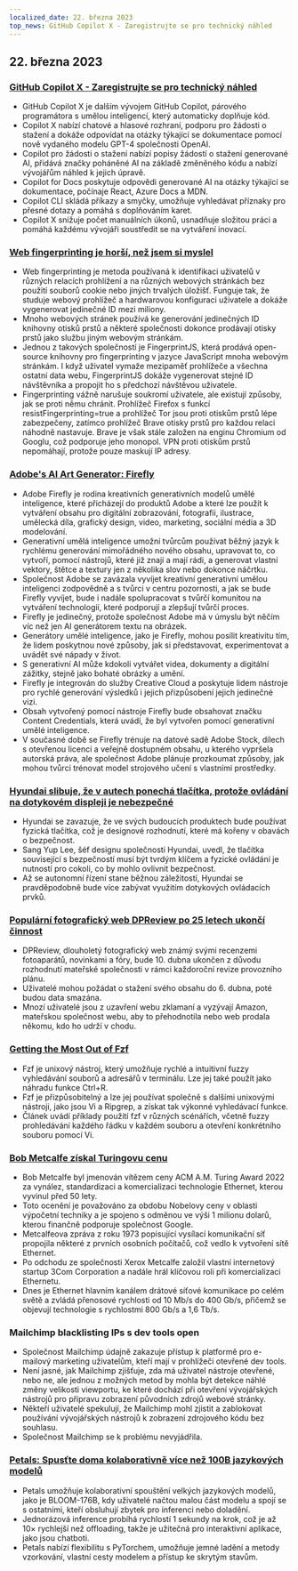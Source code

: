 ```yaml
---
localized_date: 22. března 2023
top_news: GitHub Copilot X - Zaregistrujte se pro technický náhled
---
```










<CallToAction />

<Steps>

## 22. března 2023

### [GitHub Copilot X - Zaregistrujte se pro technický náhled](https://github.blog/2023-03-22-github-copilot-x-the-ai-powered-developer-experience/?ref=hackernewsgpt.com)

- GitHub Copilot X je dalším vývojem GitHub Copilot, párového programátora s umělou inteligencí, který automaticky doplňuje kód.
- Copilot X nabízí chatové a hlasové rozhraní, podporu pro žádosti o stažení a dokáže odpovídat na otázky týkající se dokumentace pomocí nově vydaného modelu GPT-4 společnosti OpenAI.
- Copilot pro žádosti o stažení nabízí popisy žádostí o stažení generované AI, přidává značky poháněné AI na základě změněného kódu a nabízí vývojářům náhled k jejich úpravě.
- Copilot for Docs poskytuje odpovědi generované AI na otázky týkající se dokumentace, počínaje React, Azure Docs a MDN.
- Copilot CLI skládá příkazy a smyčky, umožňuje vyhledávat příznaky pro přesné dotazy a pomáhá s doplňováním karet.
- Copilot X snižuje počet manuálních úkonů, usnadňuje složitou práci a pomáhá každému vývojáři soustředit se na vytváření inovací.

### [Web fingerprinting je horší, než jsem si myslel](https://www.bitestring.com/posts/2023-03-19-web-fingerprinting-is-worse-than-I-thought.html?ref=hackernewsgpt.com)

- Web fingerprinting je metoda používaná k identifikaci uživatelů v různých relacích prohlížení a na různých webových stránkách bez použití souborů cookie nebo jiných trvalých úložišť. Funguje tak, že studuje webový prohlížeč a hardwarovou konfiguraci uživatele a dokáže vygenerovat jedinečné ID mezi miliony.
- Mnoho webových stránek používá ke generování jedinečných ID knihovny otisků prstů a některé společnosti dokonce prodávají otisky prstů jako službu jiným webovým stránkám.
- Jednou z takových společností je FingerprintJS, která prodává open-source knihovny pro fingerprinting v jazyce JavaScript mnoha webovým stránkám. I když uživatel vymaže mezipaměť prohlížeče a všechna ostatní data webu, FingerprintJS dokáže vygenerovat stejné ID návštěvníka a propojit ho s předchozí návštěvou uživatele.
- Fingerprinting vážně narušuje soukromí uživatele, ale existují způsoby, jak se proti němu chránit. Prohlížeč Firefox s funkcí resistFingerprinting=true a prohlížeč Tor jsou proti otiskům prstů lépe zabezpečeny, zatímco prohlížeč Brave otisky prstů pro každou relaci náhodně nastavuje. Brave je však stále založen na enginu Chromium od Googlu, což podporuje jeho monopol. VPN proti otiskům prstů nepomáhají, protože pouze maskují IP adresy.

### [Adobe's AI Art Generator: Firefly](https://www.adobe.com/sensei/generative-ai/firefly.html?ref=hackernewsgpt.com)

- Adobe Firefly je rodina kreativních generativních modelů umělé inteligence, které přicházejí do produktů Adobe a které lze použít k vytváření obsahu pro digitální zobrazování, fotografii, ilustrace, umělecká díla, grafický design, video, marketing, sociální média a 3D modelování.
- Generativní umělá inteligence umožní tvůrcům používat běžný jazyk k rychlému generování mimořádného nového obsahu, upravovat to, co vytvoří, pomocí nástrojů, které již znají a mají rádi, a generovat vlastní vektory, štětce a textury jen z několika slov nebo dokonce náčrtku.
- Společnost Adobe se zavázala vyvíjet kreativní generativní umělou inteligenci zodpovědně a s tvůrci v centru pozornosti, a jak se bude Firefly vyvíjet, bude i nadále spolupracovat s tvůrčí komunitou na vytváření technologií, které podporují a zlepšují tvůrčí proces.
- Firefly je jedinečný, protože společnost Adobe má v úmyslu být něčím víc než jen AI generátorem textu na obrázek.
- Generátory umělé inteligence, jako je Firefly, mohou posílit kreativitu tím, že lidem poskytnou nové způsoby, jak si představovat, experimentovat a uvádět své nápady v život.
- S generativní AI může kdokoli vytvářet videa, dokumenty a digitální zážitky, stejně jako bohaté obrázky a umění.
- Firefly je integrován do služby Creative Cloud a poskytuje lidem nástroje pro rychlé generování výsledků i jejich přizpůsobení jejich jedinečné vizi.
- Obsah vytvořený pomocí nástroje Firefly bude obsahovat značku Content Credentials, která uvádí, že byl vytvořen pomocí generativní umělé inteligence.
- V současné době se Firefly trénuje na datové sadě Adobe Stock, dílech s otevřenou licencí a veřejně dostupném obsahu, u kterého vypršela autorská práva, ale společnost Adobe plánuje prozkoumat způsoby, jak mohou tvůrci trénovat model strojového učení s vlastními prostředky.

### [Hyundai slibuje, že v autech ponechá tlačítka, protože ovládání na dotykovém displeji je nebezpečné](https://www.thedrive.com/news/hyundai-promises-to-keep-buttons-in-cars-because-touchscreen-controls-are-dangerous?ref=hackernewsgpt.com)

- Hyundai se zavazuje, že ve svých budoucích produktech bude používat fyzická tlačítka, což je designové rozhodnutí, které má kořeny v obavách o bezpečnost.
- Sang Yup Lee, šéf designu společnosti Hyundai, uvedl, že tlačítka související s bezpečností musí být tvrdým klíčem a fyzické ovládání je nutností pro cokoli, co by mohlo ovlivnit bezpečnost.
- Až se autonomní řízení stane běžnou záležitostí, Hyundai se pravděpodobně bude více zabývat využitím dotykových ovládacích prvků.

### [Populární fotografický web DPReview po 25 letech ukončí činnost](https://www.dpreview.com/news/5901145460/dpreview-com-to-close?ref=hackernewsgpt.com)

- DPReview, dlouholetý fotografický web známý svými recenzemi fotoaparátů, novinkami a fóry, bude 10. dubna ukončen z důvodu rozhodnutí mateřské společnosti v rámci každoroční revize provozního plánu.
- Uživatelé mohou požádat o stažení svého obsahu do 6. dubna, poté budou data smazána.
- Mnozí uživatelé jsou z uzavření webu zklamaní a vyzývají Amazon, mateřskou společnost webu, aby to přehodnotila nebo web prodala někomu, kdo ho udrží v chodu.

### [Getting the Most Out of Fzf](https://andrew-quinn.me/fzf/?ref=hackernewsgpt.com)

- Fzf je unixový nástroj, který umožňuje rychlé a intuitivní fuzzy vyhledávání souborů a adresářů v terminálu. Lze jej také použít jako náhradu funkce Ctrl+R.
- Fzf je přizpůsobitelný a lze jej používat společně s dalšími unixovými nástroji, jako jsou Vi a Ripgrep, a získat tak výkonné vyhledávací funkce.
- Článek uvádí příklady použití fzf v různých scénářích, včetně fuzzy prohledávání každého řádku v každém souboru a otevření konkrétního souboru pomocí Vi.

### [Bob Metcalfe získal Turingovu cenu](https://amturing.acm.org/?2023=&ref=hackernewsgpt.com)

- Bob Metcalfe byl jmenován vítězem ceny ACM A.M. Turing Award 2022 za vynález, standardizaci a komercializaci technologie Ethernet, kterou vyvinul před 50 lety.
- Toto ocenění je považováno za obdobu Nobelovy ceny v oblasti výpočetní techniky a je spojeno s odměnou ve výši 1 milionu dolarů, kterou finančně podporuje společnost Google.
- Metcalfeova zpráva z roku 1973 popisující vysílací komunikační síť propojila některé z prvních osobních počítačů, což vedlo k vytvoření sítě Ethernet.
- Po odchodu ze společnosti Xerox Metcalfe založil vlastní internetový startup 3Com Corporation a nadále hrál klíčovou roli při komercializaci Ethernetu.
- Dnes je Ethernet hlavním kanálem drátové síťové komunikace po celém světě a zvládá přenosové rychlosti od 10 Mb/s do 400 Gb/s, přičemž se objevují technologie s rychlostmi 800 Gb/s a 1,6 Tb/s.

### Mailchimp blacklisting IPs s dev tools open

- Společnost Mailchimp údajně zakazuje přístup k platformě pro e-mailový marketing uživatelům, kteří mají v prohlížeči otevřené dev tools.
- Není jasné, jak Mailchimp zjišťuje, zda má uživatel nástroje otevřené, nebo ne, ale jednou z možných metod by mohla být detekce náhlé změny velikosti viewportu, ke které dochází při otevření vývojářských nástrojů pro přípravu zobrazení původních zdrojů webové stránky.
- Někteří uživatelé spekulují, že Mailchimp mohl zjistit a zablokovat používání vývojářských nástrojů k zobrazení zdrojového kódu bez souhlasu.
- Společnost Mailchimp se k problému nevyjádřila.

### [Petals: Spusťte doma kolaborativně více než 100B jazykových modelů](https://petals.ml/?ref=hackernewsgpt.com)

- Petals umožňuje kolaborativní spouštění velkých jazykových modelů, jako je BLOOM-176B, kdy uživatelé načtou malou část modelu a spojí se s ostatními, kteří obsluhují zbytek pro inferenci nebo doladění.
- Jednorázová inference probíhá rychlostí 1 sekundy na krok, což je až 10× rychlejší než offloading, takže je užitečná pro interaktivní aplikace, jako jsou chatboti.
- Petals nabízí flexibilitu s PyTorchem, umožňuje jemné ladění a metody vzorkování, vlastní cesty modelem a přístup ke skrytým stavům.

</Steps>
